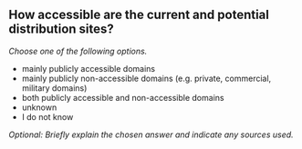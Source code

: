 

## How accessible are the current and potential distribution sites?

*Choose one of the following options.*

- mainly publicly accessible domains
- mainly publicly non-accessible domains (e.g. private, commercial, military domains)
- both publicly accessible and non-accessible domains
- unknown
- I do not know

*Optional: Briefly explain the chosen answer and indicate any sources used.*

&nbsp;



